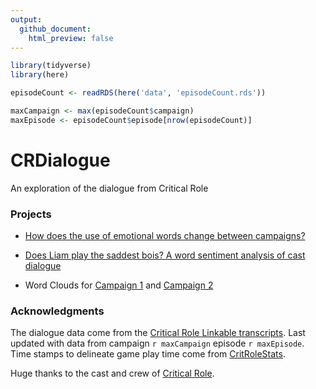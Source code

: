 ```yaml
---
output: 
  github_document:
    html_preview: false
---
```


```r
library(tidyverse)
library(here)

episodeCount <- readRDS(here('data', 'episodeCount.rds'))

maxCampaign <- max(episodeCount$campaign)
maxEpisode <- episodeCount$episode[nrow(episodeCount)]
```
# CRDialogue
An exploration of the dialogue from Critical Role

### Projects

* [How does the use of emotional words change between campaigns?](https://github.com/KyleOfCanada/CRDialogue/blob/main/docs/spiderPlots.md)

* [Does Liam play the saddest bois? A word sentiment analysis of cast dialogue](https://github.com/KyleOfCanada/CRDialogue/blob/main/docs/sentiments.md)

* Word Clouds for [Campaign 1](https://github.com/KyleOfCanada/CRDialogue/blob/main/docs/wordCloudsC1.md) and [Campaign 2](https://github.com/KyleOfCanada/CRDialogue/blob/main/docs/wordCloudsC2.md)

### Acknowledgments
The dialogue data come from the [Critical Role Linkable transcripts](https://kryogenix.org/crsearch/). Last updated with data from campaign `r maxCampaign` episode `r maxEpisode`. Time stamps to delineate game play time come from [CritRoleStats](https://www.critrolestats.com/).

Huge thanks to the cast and crew of [Critical Role](https://critrole.com/).